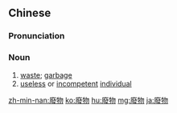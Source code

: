 {{also|废物}}
==Chinese==
{{zh-forms|s=废物}}

===Pronunciation===
{{zh-pron
|m=fèiwù,tl=y
|c=fai3 mat6
|h=pfs=fi-vu̍t
|mn=zz,tp,kh:hùi-bu̍t/xm,qz,tp,kh:hòe-bu̍t
|cat=n
}}

===Noun===
{{zh-noun}}

# [[waste]]; [[garbage]]
# [[useless]] or [[incompetent]] [[individual]]

{{zh-cat|Advanced}}

[[zh-min-nan:廢物]]
[[ko:廢物]]
[[hu:廢物]]
[[mg:廢物]]
[[ja:廢物]]